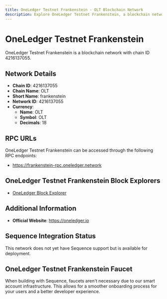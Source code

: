 ```yaml
--- 
title: OneLedger Testnet Frankenstein - OLT Blockchain Network
description: Explore OneLedger Testnet Frankenstein, a blockchain network with chain ID 4216137055. Learn about its native currency, OLT, and how to interact with the network.
---
```


# OneLedger Testnet Frankenstein

OneLedger Testnet Frankenstein is a blockchain network with chain ID 4216137055.

## Network Details

- **Chain ID**: 4216137055
- **Chain Name**: OLT
- **Short Name**: frankenstein
- **Network ID**: 4216137055
- **Currency**: 
  - **Name**: OLT
  - **Symbol**: OLT
  - **Decimals**: 18

## RPC URLs

OneLedger Testnet Frankenstein can be accessed through the following RPC endpoints:

- https://frankenstein-rpc.oneledger.network

## OneLedger Testnet Frankenstein Block Explorers

- [OneLedger Block Explorer](https://frankenstein-explorer.oneledger.network)

## Additional Information

- **Official Website**: https://oneledger.io

## Sequence Integration Status

This network does not yet have Sequence support but is available for deployment.

## OneLedger Testnet Frankenstein Faucet

When building with Sequence, faucets aren't necessary due to our smart account infrastructure. This allows for a smoother onboarding process for your users and a better developer experience.

